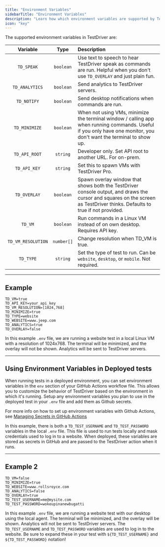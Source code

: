 ```yaml
---
title: "Environment Variables"
sidebarTitle: "Environment Variables"
description: "Learn how which environment variables are supported by TestDriver."
icon: "key"
---
```




The supported environment variables in TestDriver are:

| Variable | Type |         Description          |
|:--------:|:----:|:----------------------------|
| `TD_SPEAK` | `boolean` | Use text to speech to hear TestDriver speak as commands are run. Helpful when you don't use `TD_OVERLAY` and just plain fun. |
| `TD_ANALYTICS` | `boolean` | Send analytics to TestDriver servers. |
| `TD_NOTIFY` | `boolean` | Send desktop notifications when commands are run. |
| `TD_MINIMIZE` | `boolean` | When not using VMs, minimize the terminal window / calling app when running commands. Useful if you only have one monitor, you don't want the terminal to show up. |
| `TD_API_ROOT` | `string` | Developer only. Set API root to another URL. For on-prem. |
| `TD_API_KEY` | `string` | Set this to spawn VMs with TestDriver Pro. |
| `TD_OVERLAY` | `boolean` | Spawn overlay window that shows both the TestDriver console output, and draws the cursor and squares on the screen as TestDriver thinks. Defaults to true if not provided.|
| `TD_VM` | `boolean` | Run commands in a Linux VM instead of on own desktop. Requires API key. |
| `TD_VM_RESOLUTION` | `number[]` | Change resolution when TD_VM is true. |
| `TD_TYPE` | `string` | Set the type of test to run. Can be `website`, `desktop`, or `mobile`. Not required. |

<GitignoreWarning />

---
## Example
```
TD_VM=true
TD_API_KEY=your_api_key
TD_VM_RESOLUTION=[1024,768]
TD_MINIMIZE=true
TD_TYPE=website
TD_WEBSITE=www.jeep.com
TD_ANALYTICS=true
TD_OVERLAY=false

```
In this example `.env` file, we are running a website test in a local Linux VM with a resolution of 1024x768. The terminal will be minimized, and the overlay will not be shown. Analytics will be sent to TestDriver servers.

---
## Using Environment Variables in Deployed tests
When running tests in a deployed environment, you can set environment variables in the `env` section of your GitHub Actions workflow file. This allows you to customize the behavior of TestDriver based on the environment in which it's running. Setup any environment variables you plan to use in the deployed test in your `.env` file and add them  as Github secrets. 

<Tip>For more info on how to set up environment variables with Github Actions, see [Managing Secrets in GitHub Actions](/actions/secrets)</Tip>

In this example, there is both a `TD_TEST_USERNAME` and `TD_TEST_PASSWORD` variables in the local `.env` file. This file is used to run tests locally and mask credentials used to log in to a website. When deployed, these variables are stored as secrets in GitHub and are passed to the TestDriver action when it runs.

---
## Example 2 

```
TD_VM=false
TD_MINIMIZE=true
TD_WEBSITE=www.rollsroyce.com
TD_ANALYTICS=false
TD_OVERLAY=true
TD_TEST_USERNAME=me@mysite.com
TD_TEST_PASSWORD=wokeupinanewbugatti
```

In this example `.env` file, we are running a website test with our desktop using the local agent. The terminal will be minimized, and the overlay will be shown. Analytics will not be sent to TestDriver servers. The `TD_TEST_USERNAME` and `TD_TEST_PASSWORD` variables are used to log in to the website. Be sure to expand these in your test with `${TD_TEST_USERNAME}` and `${TD_TEST_PASSWORD}` notation!